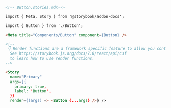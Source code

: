 ```md
<!-- Button.stories.mdx-->

import { Meta, Story } from '@storybook/addon-docs';

import { Button } from './Button';

<Meta title="Components/Button" component={Button} />

<!--
 👇 Render functions are a framework specific feature to allow you control on how the component renders.
  See https://storybook.js.org/docs/7.0/react/api/csf
  to learn how to use render functions.
-->

<Story
  name="Primary"
  args={{
    primary: true,
    label: 'Button',
  }}
  render={(args) => <Button {...args} />} />
```